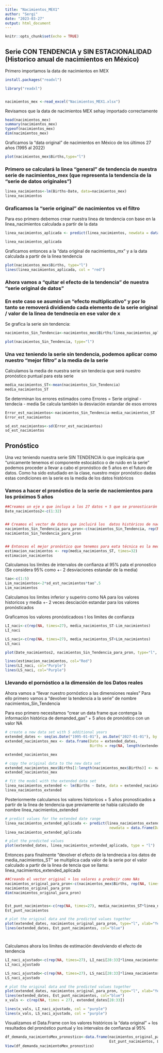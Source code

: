 ```yaml
---
title: "Nacimientos_MEX1"
author: "Sergi"
date: "2023-03-27"
output: html_document
---
```


```r
knitr::opts_chunk$set(echo = TRUE)
```

## Serie CON TENDENCIA y SIN ESTACIONALIDAD (Historico anual de nacimientos en México)

Primero importamos la data de nacimientos en MEX
```r
install.packages("readxl")

library("readxl")


nacimientos_mex <-read_excel("Nacimientos_MEX1.xlsx")
```


Revisamos que la data de nacimientos MEX sehay importado correctamente 
```r
head(nacimientos_mex)
summary(nacimientos_mex)
typeof(nacimientos_mex)
dim(nacimientos_mex)
```


Graficamos la "data original" de nacimientos en México de los últimos 27 años (1995 al 2022)  

```r

plot(nacimientos_mex$Births,type="l")
```



### Primero se calculará la linea "general" de tendencia de nuestra serie de nacimientos_mex (que representa la tendencia de la "serie de datos originales") 


```r

linea_nacimientos<-lm(Births~Date, data=nacimientos_mex)
linea_nacimientos
```


### Graficamos la "serie original" de nacimientos vs el filtro 

Para eso primero debemos crear nuestra linea de tendencia con base en la linea_nacimientos calculada a partir de la data 
```r
linea_nacimientos_aplicada <- predict(linea_nacimientos, newdata = data.frame(Date = nacimientos_mex$Date))

linea_nacimientos_aplicada

```



Graficamos entonces a la "data original de nacimientos_mx" y a la data calculada a partir de la linea tendencia

```r
plot(nacimientos_mex$Births, type="l")
lines(linea_nacimientos_aplicada, col = "red")
```



### Ahora vamos a "quitar el efecto de la tendencia" de nuestra "serie original de datos"
### En este caso se asumirá un "efecto multiplicativo" y por lo tanto se removerá dividiendo cada elemento de la serie original / valor de la linea de tendnecia en ese valor de x

Se grafica la serie sin tendencia:

```r
nacimientos_Sin_Tendencia<-nacimientos_mex$Births/linea_nacimientos_aplicada

plot(nacimientos_Sin_Tendencia, type="l")
```



### Una vez teniendo la serie sin tendencia, podemos aplicar como nuestro "mejor filtro" a la media de la serie


Calculamos la media de nuestra serie sin tendecia que será nuestro pronóstico puntual para esta serie 
```r
media_nacimientos_ST<-mean(nacimientos_Sin_Tendencia)
media_nacimientos_ST

```

Se determinan los errores estimados como Errores = Serie original - tendecia - media 
Se calcula también la desviación estandar de esos errores 
```r
Error_est_nacimientos<-nacimientos_Sin_Tendencia-media_nacimientos_ST
Error_est_nacimientos

sd_est_nacimientos<-sd(Error_est_nacimientos)
sd_est_nacimientos

```



## Pronóstico

Una vez teniendo nuestra seríe SIN TENDENCIA lo que implicária que "unicamente tenemos el componente estocástico o de ruido en la serie" podemos proceder a llevar a cabo el pronóstico de 5 años en el futuro  de datos.
Como ha sido estudiado en la clase, nuestro mejor pronóstico dadas estas condiciones en la serie es la media de los datos históricos 


### Vamos a hacer el pronóstico de la serie de naciemientos para los próximos 5 años



```r
##Creamos un eje x que incluya a los 27 datos + 5 que se pronosticarán
Date_nacimientos2<-c(1:32)


## Creamos el vector de datos que incluirá los  datos históricos de nacimientos sin tendencia + 5 valores NA a pronosticar
nacimientos_Sin_Tendencia_para_pron<-c(nacimientos_Sin_Tendencia, rep(NA, times=5))
nacimientos_Sin_Tendencia_para_pron


## Entonces el mejor pronóstico que tenemos para eata técnica es la media de la serie sin tendencia 
estimacion_nacimientos <- rep(media_nacimientos_ST, times=32)
estimacion_nacimientos


```


Calculamos los límites de intervalos de confianza al 95% pata el pronostico 
(Se considera 95% como +- 2 desviaciones estandar de la media)

```r
tao<-c(1:5)
Lim_nacimientos<-2*sd_est_nacimientos*tao^.5
Lim_nacimientos
```


Calculamos los limites inferior y superiro como NA para los valores historicos y media +- 2 veces desciación estandar para los valores pronósticados 

Graficamos los valores pronósticadoos t los limites de confianza 

```r

LI_naci<-c(rep(NA, times=27), media_nacimientos_ST-Lim_nacimientos)
LI_naci

LS_naci<-c(rep(NA, times=27), media_nacimientos_ST+Lim_nacimientos)
LS_naci

plot(Date_nacimientos2, nacimientos_Sin_Tendencia_para_pron, type="l", ylim = c(0.7,1.3) ,col="Blue")

lines(estimacion_nacimientos, col="Red")
lines(LI_naci, col="Purple")
lines(LS_naci, col="Purple")
```




### Llevando el pornóstico a la dimensión de los Datos reales

Ahora vamos a "llevar nuestro pornóstico a las dimensiones reales"
Para ello primero vamos a "devolver la tendencia a la serie" de nombre  nacimientos_Sin_Tendencia 

Para eso primero necesitamos "crear un data frame que contenga la información histórica de demanded_gas" + 5 años  de pronóstico con un valor NA 

```r
# create a new data set with 5 additional years
extended_dates <- seq(as.Date("1995-01-01"), as.Date("2027-01-01"), by = "year")
extended_nacimientos_mex <- data.frame(Date = extended_dates, 
                                       Births = rep(NA, length(extended_dates)))

extended_nacimientos_mex
```

```r
# copy the original data to the new data set
extended_nacimientos_mex$Births[1:length(nacimientos_mex$Births)] <- nacimientos_mex$Births
extended_nacimientos_mex

# fit the model with the extended data set
linea_nacimientos_extended <- lm(Births ~ Date, data = extended_nacimientos_mex)
linea_nacimientos_extended

```



Posteriormente calculamos los valores historicos + 5 años  pronosticados a partir de la linea de tendencia que previamente se habia calculado de nombre linea_nacimientos_extended

```r
# predict values for the extended date range
linea_nacimientos_extended_aplicada <- predict(linea_nacimientos_extended, 
                                                newdata = data.frame(Date = extended_dates))
linea_nacimientos_extended_aplicada

# plot the predicted values
plot(extended_dates, linea_nacimientos_extended_aplicada, type = "l")
```

Entonces para finalmente "devolver el efecto de la tendnecia a los datos de media_nacimientos_ST" se multiplica cada valor de la serie por el valor calculado a partir de la linea de tencia que se llama: linea_nacimientos_extended_aplicada

```r

##Creando el vector original + los valores a predecir como NAs
nacimientos_original_para_pron<-c(nacimientos_mex$Births, rep(NA, times=6))
nacimientos_original_para_pron
dim(nacimientos_original_para_pron)


Est_punt_nacimientos<-c(rep(NA, times=27), media_nacimientos_ST*linea_nacimientos_extended_aplicada[28:33])
Est_punt_nacimientos

# plot the original data and the predicted values together
plot(extended_dates, nacimientos_original_para_pron, type="l", xlab="Year", ylab="Births")
lines(extended_dates, Est_punt_nacimientos, col="blue")




```


Calculamos ahora los límites de estimación devolviendo el efecto de tendencia 

```r

LI_naci_ajustado<-c(rep(NA, times=27), LI_naci[28:33]*linea_nacimientos_extended_aplicada[28:33])
LI_naci_ajustado

LS_naci_ajustado<-c(rep(NA, times=27), LS_naci[28:33]*linea_nacimientos_extended_aplicada[28:33])
LS_naci_ajustado

# plot the original data and the predicted values together
plot(extended_dates, nacimientos_original_para_pron, type="l", xlab="Year", ylab="Births")
lines(extended_dates, Est_punt_nacimientos, col="blue")
x_vals <- c(rep(NA, times = 27), extended_dates[28:33])

lines(x_vals, LI_naci_ajustado, col = "purple")
lines(x_vals, LS_naci_ajustado, col = "purple")


```


Visualizamos el Data.Frame con los valores históricos la "data original" + los resultados del pronóstico puntual y los intervalos de confianza al 95% 

```r
df_demanda_nacimientoMex_pronostico<-data.frame(nacimientos_original_para_pron,
                                                Est_punt_nacimientos, LI_naci_ajustado, LS_naci_ajustado)
View(df_demanda_nacimientoMex_pronostico)
```




